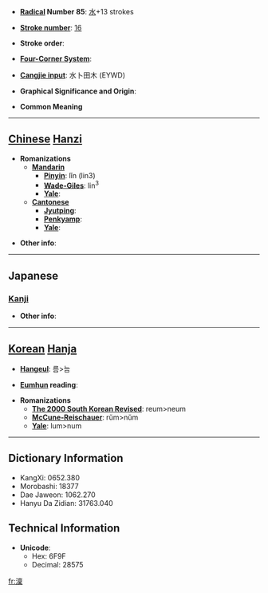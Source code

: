 * '''[[Wiktionary:Chinese radical index| Radical]] Number 85''': [[Wiktionary:Chinese radical index 水|水]]+13 strokes

* '''[[Wiktionary:Chinese total strokes index|Stroke number]]''': [[Wiktionary:Chinese total strokes index 16|16]]

* '''Stroke order''': 

* '''[[Wiktionary:Chinese four corner index|Four-Corner System]]''': 

* '''[[Wiktionary:Chinese Cangjie index|Cangjie input]]''': 水卜田木 (EYWD)

* '''Graphical Significance and Origin''': 

* '''Common Meaning'''

----

== [[Chinese]] [[Hanzi]] ==

* '''Romanizations'''
** '''[[Mandarin]]'''
*** '''[[Pinyin]]''': lǐn (lin3)
*** '''[[Wade-Giles]]''': lin<sup>3</sup>
*** '''[[Yale]]''': 
** '''[[Cantonese]]'''
*** '''[[Jyutping]]''':
*** '''[[Penkyamp]]''': 
*** '''[[Yale]]''': 

* '''Other info''': 

----

==Japanese==
===[[Kanji]]===
{{kanji|on readings=[[りん]] (rin)|kun readings=[[さむい]] (samui)}}

* '''Other info''':  

----

== [[Korean]] [[Hanja]] ==

* '''[[Hangeul]]''': 름>늠

* '''[[Eumhun]] reading''': 

* '''Romanizations'''
** '''[[The 2000 South Korean Revised Romanization|The 2000 South Korean Revised]]''': reum>neum
** '''[[McCune-Reischauer]]''': rŭm>nŭm
** '''[[Yale]]''': lum>num

----

== Dictionary Information ==

* KangXi: 0652.380
* Morobashi: 18377
* Dae Jaweon: 1062.270
* Hanyu Da Zidian: 31763.040

== Technical Information ==

* '''Unicode''':
** Hex: 6F9F
** Decimal: 28575

[[fr:澟]]